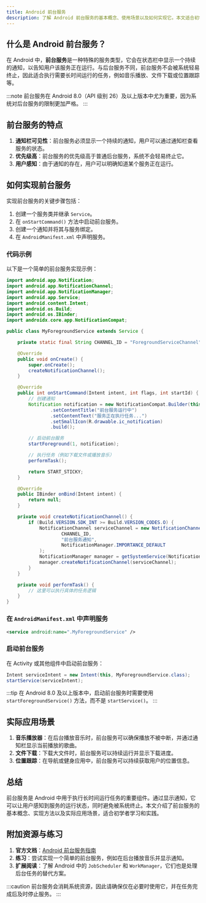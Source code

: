 ```yaml
---
title: Android 前台服务
description: 了解 Android 前台服务的基本概念、使用场景以及如何实现它。本文适合初学者，包含代码示例和实际应用案例。
---
```


## 什么是 Android 前台服务？

在 Android 中，**前台服务**是一种特殊的服务类型，它会在状态栏中显示一个持续的通知，以告知用户该服务正在运行。与后台服务不同，前台服务不会被系统轻易终止，因此适合执行需要长时间运行的任务，例如音乐播放、文件下载或位置跟踪等。

:::note
前台服务在 Android 8.0（API 级别 26）及以上版本中尤为重要，因为系统对后台服务的限制更加严格。
:::

## 前台服务的特点

1. **通知栏可见性**：前台服务必须显示一个持续的通知，用户可以通过通知栏查看服务的状态。
2. **优先级高**：前台服务的优先级高于普通后台服务，系统不会轻易终止它。
3. **用户感知**：由于通知的存在，用户可以明确知道某个服务正在运行。

## 如何实现前台服务

实现前台服务的关键步骤包括：
1. 创建一个服务类并继承 `Service`。
2. 在 `onStartCommand()` 方法中启动前台服务。
3. 创建一个通知并将其与服务绑定。
4. 在 `AndroidManifest.xml` 中声明服务。

### 代码示例

以下是一个简单的前台服务实现示例：

```java
import android.app.Notification;
import android.app.NotificationChannel;
import android.app.NotificationManager;
import android.app.Service;
import android.content.Intent;
import android.os.Build;
import android.os.IBinder;
import androidx.core.app.NotificationCompat;

public class MyForegroundService extends Service {

    private static final String CHANNEL_ID = "ForegroundServiceChannel";

    @Override
    public void onCreate() {
        super.onCreate();
        createNotificationChannel();
    }

    @Override
    public int onStartCommand(Intent intent, int flags, int startId) {
        // 创建通知
        Notification notification = new NotificationCompat.Builder(this, CHANNEL_ID)
                .setContentTitle("前台服务运行中")
                .setContentText("服务正在执行任务...")
                .setSmallIcon(R.drawable.ic_notification)
                .build();

        // 启动前台服务
        startForeground(1, notification);

        // 执行任务（例如下载文件或播放音乐）
        performTask();

        return START_STICKY;
    }

    @Override
    public IBinder onBind(Intent intent) {
        return null;
    }

    private void createNotificationChannel() {
        if (Build.VERSION.SDK_INT >= Build.VERSION_CODES.O) {
            NotificationChannel serviceChannel = new NotificationChannel(
                    CHANNEL_ID,
                    "前台服务通知",
                    NotificationManager.IMPORTANCE_DEFAULT
            );
            NotificationManager manager = getSystemService(NotificationManager.class);
            manager.createNotificationChannel(serviceChannel);
        }
    }

    private void performTask() {
        // 这里可以执行具体的任务逻辑
    }
}
```

### 在 `AndroidManifest.xml` 中声明服务

```xml
<service android:name=".MyForegroundService" />
```

### 启动前台服务

在 Activity 或其他组件中启动前台服务：

```java
Intent serviceIntent = new Intent(this, MyForegroundService.class);
startService(serviceIntent);
```

:::tip
在 Android 8.0 及以上版本中，启动前台服务时需要使用 `startForegroundService()` 方法，而不是 `startService()`。
:::

## 实际应用场景

1. **音乐播放器**：在后台播放音乐时，前台服务可以确保播放不被中断，并通过通知栏显示当前播放的歌曲。
2. **文件下载**：下载大文件时，前台服务可以持续运行并显示下载进度。
3. **位置跟踪**：在导航或健身应用中，前台服务可以持续获取用户的位置信息。

## 总结

前台服务是 Android 中用于执行长时间运行任务的重要组件。通过显示通知，它可以让用户感知到服务的运行状态，同时避免被系统终止。本文介绍了前台服务的基本概念、实现方法以及实际应用场景，适合初学者学习和实践。

## 附加资源与练习

1. **官方文档**：[Android 前台服务指南](https://developer.android.com/guide/components/foreground-services)
2. **练习**：尝试实现一个简单的前台服务，例如在后台播放音乐并显示通知。
3. **扩展阅读**：了解 Android 中的 `JobScheduler` 和 `WorkManager`，它们也是处理后台任务的替代方案。

:::caution
前台服务会消耗系统资源，因此请确保仅在必要时使用它，并在任务完成后及时停止服务。
:::